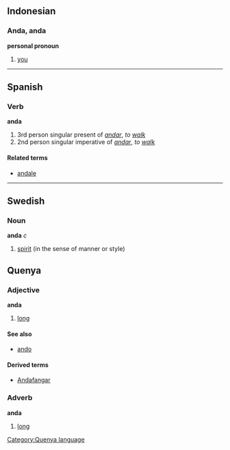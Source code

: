 ==Indonesian==
===Anda, anda===
'''personal pronoun'''

# [[you]]

----

==Spanish==
===Verb===
'''anda'''

# 3rd person singular present of ''[[andar]]'', ''to [[walk]]''
# 2nd person singular imperative of ''[[andar]]'', ''to [[walk]]''

====Related terms====
*[[andale]]

----

==Swedish==
===Noun===
'''anda''' ''c''

# [[spirit]] (in the sense of manner or style)

==Quenya==

===Adjective===
'''anda'''

# [[long]]

====See also====
* [[ando]]

====Derived terms====
* [[Andafangar]]

===Adverb===
'''anda'''

# [[long]]

[[Category:Quenya language]]